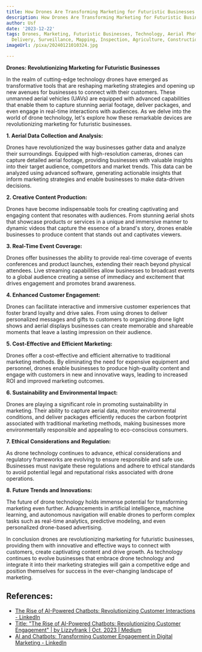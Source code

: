 ```yaml
---
title: How Drones Are Transforming Marketing for Futuristic Businesses
description: How Drones Are Transforming Marketing for Futuristic Businesses
author: Usf
date: '2023-12-22'
tags: Drones, Marketing, Futuristic Businesses, Technology, Aerial Photography, Videography,
  Delivery, Surveillance, Mapping, Inspection, Agriculture, Construction, Real Estate
imageUrl: /pixa/20240121010324.jpg

---
```

**Drones: Revolutionizing Marketing for Futuristic Businesses**

In the realm of cutting-edge technology  drones have emerged as transformative  tools that are reshaping marketing strategies and opening up new avenues for businesses to connect with their  customers. These unmanned aerial  vehicles (UAVs) are equipped with advanced capabilities that  enable them to capture stunning aerial  footage, deliver packages, and even engage in real-time interactions with audiences. As we delve into the world of drone technology, let's explore how these remarkable devices are revolutionizing marketing  for futuristic businesses.

**1. Aerial Data Collection and Analysis:**

Drones have revolutionized the way businesses gather data and analyze their surroundings. Equipped with  high-resolution cameras, drones  can capture detailed aerial  footage, providing businesses with valuable insights  into their target audience,  competitors and market trends.  This data can be analyzed using advanced  software, generating  actionable insights that inform marketing strategies and enable businesses to make data-driven  decisions.

**2. Creative Content Production:**

Drones have become indispensable tools for creating captivating and engaging content that resonates with audiences. From stunning aerial shots that showcase products or services in a  unique and immersive manner to dynamic  videos that capture the essence of a brand's story, drones enable businesses to  produce content that  stands out and captivates viewers.

**3. Real-Time Event Coverage:**

Drones offer businesses the ability to provide real-time coverage of events  conferences and product launches,  extending their reach beyond physical  attendees.  Live streaming capabilities allow businesses to  broadcast events to a global audience creating a sense  of immediacy and excitement  that drives engagement and promotes brand awareness.

**4. Enhanced Customer Engagement:**

Drones can  facilitate interactive and immersive customer experiences that foster brand loyalty and drive sales. From using drones to deliver  personalized messages and gifts to  customers to organizing drone light shows and aerial displays businesses can create memorable  and shareable moments that  leave a lasting impression on their audience.

**5. Cost-Effective  and Efficient  Marketing:**

Drones offer a cost-effective and efficient alternative to traditional marketing methods. By eliminating the need  for expensive equipment and personnel, drones enable  businesses to produce high-quality content and engage with customers in new and innovative ways, leading to increased ROI and  improved marketing outcomes.

**6. Sustainability and Environmental Impact:**

Drones are playing a significant role in promoting sustainability in marketing.  Their ability to  capture aerial data, monitor environmental conditions, and deliver packages efficiently reduces the carbon footprint associated  with traditional marketing methods, making businesses more environmentally responsible and appealing to eco-conscious consumers.

**7. Ethical Considerations and Regulation:**

As drone technology continues  to advance, ethical considerations and regulatory frameworks are evolving to ensure responsible and safe use. Businesses must navigate these regulations and adhere to ethical standards to avoid potential legal and  reputational risks associated with drone operations.

**8. Future Trends and Innovations:**

The future of drone technology holds immense potential for transforming marketing even further.  Advancements in artificial intelligence, machine  learning,  and autonomous navigation will enable  drones to perform complex tasks such as real-time analytics, predictive modeling, and even personalized drone-based advertising.

In conclusion drones are  revolutionizing marketing for futuristic  businesses, providing them with innovative and effective ways to connect with customers, create captivating content and drive growth. As technology continues to evolve businesses that embrace  drone technology and integrate it into their marketing strategies will  gain a competitive edge and position themselves for success in  the  ever-changing landscape of  marketing.

## References:
- [The Rise of AI-Powered Chatbots: Revolutionizing Customer Interactions - LinkedIn](https://www.linkedin.com/pulse/rise-ai-powered-chatbots-revolutionizing-customer-interactions-udnhc?trk=organization_guest_main-feed-card_feed-article-content)
- [Title: "The Rise of AI-Powered Chatbots: Revolutionizing Customer Engagement" | by Lizzyfrank | Oct, 2023 | Medium](https://medium.com/@lizzyfrank042/title-the-rise-of-ai-powered-chatbots-revolutionizing-customer-engagement-616887c1ae6f)
- [AI and Chatbots: Transforming Customer Engagement in Digital Marketing - LinkedIn](https://www.linkedin.com/pulse/ai-chatbots-transforming-customer-engagement-digital-idauf)
